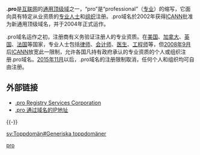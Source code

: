 '''.pro'''是[[互联网|互联网]]的[[通用顶级域|通用顶级域]]之一，“pro”是“professional”（[[专业|专业]]）的缩写，它面向具有特定从业资质的[[专业人士|专业人士]]和[[组织|组织]]注册。.pro域名於2002年获得[[ICANN|ICANN]]批准为新通用顶级域名，并于2004年正式运作。

.pro域名运作之初，注册商有义务验证注册人的专业资质。在[[美国|美国]]、[[加拿大|加拿大]]、[[英国|英国]]、[[法国|法国]]等国家，专业人士包括[[律师|律师]]、[[会计师|会计师]]、[[医生|医生]]、[[工程师|工程师]]等，但[[2008年9月|2008年9月]]后[[ICANN|ICANN]]放宽此一限制，允许各国凡持有政府承认的专业资质的个人或组织注册.pro域名。[[2015年11月|2015年11月]]以后，.pro域名的注册限制取消，任何个人和组织均可自由注册。

== 外部链接 ==
* [http://www.registry.pro/ .pro Registry Services Corporation]{{Wayback|url=http://www.registry.pro/ |date=20081026100341 }}
* [https://archive.is/20150729174933/http://pro-domains.ovh/ .pro 通过域名的IP地址]

{{-}}
{{通用頂級域}}
{{Compu-domain-stub|pro}}

[[Category:頂級域|pro]]

[[sv:Toppdomän#Generiska_toppdomäner|sv:Toppdomän#Generiska toppdomäner]]